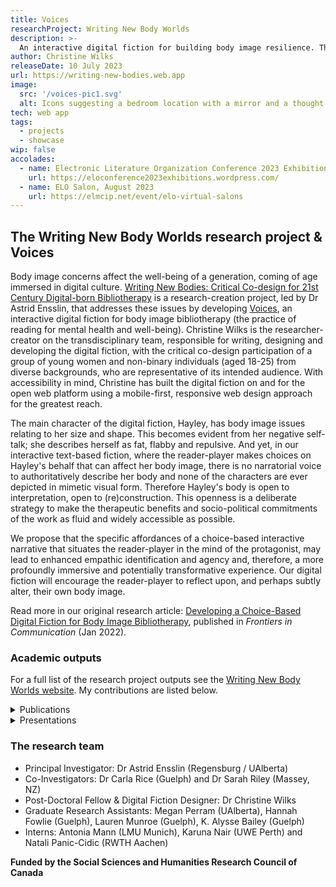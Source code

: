```yaml
---
title: Voices
researchProject: Writing New Body Worlds
description: >-
  An interactive digital fiction for building body image resilience. The main character, Hayley, hates her body and struggles with negative self-talk. Her friends, a diverse group, have issues of their own but they all try to support each other. Despite living in a culture that contributes to so much body dissatisfaction, Hayley and friends find ways of building body image resilience. Voices is an outcome of an international research project. We collaborated with a group of young women and non-binary individuals from diverse backgrounds to co-design the digital fiction.
author: Christine Wilks
releaseDate: 10 July 2023
url: https://writing-new-bodies.web.app
image:
  src: '/voices-pic1.svg'
  alt: Icons suggesting a bedroom location with a mirror and a thought bubble saying "Don't look"
tech: web app
tags:
  - projects
  - showcase
wip: false
accolades:
  - name: Electronic Literature Organization Conference 2023 Exhibition 'Arborescent || Resistance'
    url: https://eloconference2023exhibitions.wordpress.com/
  - name: ELO Salon, August 2023
    url: https://elmcip.net/event/elo-virtual-salons
---
```



## The Writing New Body Worlds research project & Voices

Body image concerns affect the well-being of a generation, coming of age immersed in digital culture. [Writing New Bodies: Critical Co-design for 21st Century Digital-born Bibliotherapy](https://sites.google.com/ualberta.ca/writingnewbodies) is a research-creation project, led by Dr Astrid Ensslin, that addresses these issues by developing [Voices](https://writing-new-bodies.web.app), an interactive digital fiction for body image bibliotherapy (the practice of reading for mental health and well-being). Christine Wilks is the researcher-creator on the transdisciplinary team, responsible for writing, designing and developing the digital fiction, with the critical co-design participation of a group of young women and non-binary individuals (aged 18-25) from diverse backgrounds, who are representative of its intended audience. With accessibility in mind, Christine has built the digital fiction on and for the open web platform using a mobile-first, responsive web design approach for the greatest reach.

The main character of the digital fiction, Hayley, has body image issues relating to her size and shape. This becomes evident from her negative self-talk; she describes herself as fat, flabby and repulsive. And yet, in our interactive text-based fiction, where the reader-player makes choices on Hayley's behalf that can affect her body image, there is no narratorial voice to authoritatively describe her body and none of the characters are ever depicted in mimetic visual form. Therefore Hayley's body is open to interpretation, open to (re)construction. This openness is a deliberate strategy to make the therapeutic benefits and socio-political commitments of the work as fluid and widely accessible as possible.

We propose that the specific affordances of a choice-based interactive narrative that situates the reader-player in the mind of the protagonist, may lead to enhanced empathic identification and agency and, therefore, a more profoundly immersive and potentially transformative experience. Our digital fiction will encourage the reader-player to reflect upon, and perhaps subtly alter, their own body image.

Read more in our original research article: [Developing a Choice-Based Digital Fiction for Body Image Bibliotherapy](https://www.frontiersin.org/articles/10.3389/fcomm.2021.786465/full), published in _Frontiers in Communication_ (Jan 2022).

### Academic outputs

For a full list of the research project outputs see the [Writing New Body Worlds website](https://sites.google.com/ualberta.ca/writingnewbodies/project-outputs). My contributions are listed below.


<details>
  <summary>Publications</summary>

  - Nair, Karuna, Astrid Ensslin, Carla Rice, Sarah Riley, Christine Wilks, Hannah Fowlie, Lauren Munro and Megan Perram (forthcoming 2023) "Contemporary Critical Bibliotherapy and Its Uses in Creative, Digital-Born Body Image Interventions", in B. Thomas et al. (eds) _Routledge Companion to Literary Media_.
  - Wilks, C., A. Ensslin, C. Rice, S. Riley, M. Perram, K. A. Bailey, L. Munro and H. Fowlie (2022) ["Developing a Choice-Based Digital Fiction for Body Image Bibliotherapy",](https://www.google.com/url?q=https%3A%2F%2Fwww.frontiersin.org%2Farticle%2F10.3389%2Ffcomm.2021.786465&sa=D&sntz=1&usg=AOvVaw2LAox6Lf9RROZKEwY09mYv) _Frontiers in Communication_, 6.
  - Ensslin, Astrid, Carla Rice, Sarah Riley, Christine Wilks, Megan Perram, Hannah Fowlie, Lauren Munro, and Aly Bailey (2021), "Bodies in E-lit", in James O'Sullivan & Dene Grigar (eds), [_Electronic Literature as Digital Humanities_](https://www.google.com/url?q=https%3A%2F%2Fwww.bloomsbury.com%2Fuk%2Felectronic-literature-as-digital-humanities-9781501363504%2F&sa=D&sntz=1&usg=AOvVaw235VgtqDdBgPZzZQiPzE1i). New York: Bloomsbury. Open Access.
  - Ensslin, Astrid, Carla Rice, Sarah Riley, Christine Wilks, Megan Perram, Hannah Fowlie, Lauren Munro, and Aly Bailey (2020), ["'These Waves...:' Writing New Bodies for Applied E-literature Studies,"](https://www.google.com/url?q=https%3A%2F%2Felectronicbookreview.com%2Fessay%2Fthese-waves-writing-new-bodies-for-applied-e-literature-studies%2F&sa=D&sntz=1&usg=AOvVaw0uJsY9SVzJND1TIz75yLNI) _electronic book review_, April 5th.
  - Perram, Megan, Astrid Ensslin, Carla Rice, Sarah Riley, Christine Wilks, Hannah Fowlie, Lauren Munro and K. Alysse Bailey (2020) ["Writing New Bodies in Digital Fiction,"](http://www.google.com/url?q=http%3A%2F%2Fwww.firstpersonscholar.com%2Fwriting-new-bodies-in-digital-fiction%2F&sa=D&sntz=1&usg=AOvVaw2NG7wa4Ys_SreZN6nXMc6j) _First Person Scholar,_ March 25th.

</details>

<details>
  <summary>Presentations</summary>

  - Wilks, Christine (2023), "Voices: an interactive digital fiction for body image bibliotherapy", ELO Salon (online), 8 August.
  - Wilks, Christine (2023) "[Voices: An Interactive Digital Fiction for Body Image Bibliotherapy](https://eloconference2023exhibitions.wordpress.com/exhibition2_resistance/voices-and-choices-an-interactive-digital-fiction-for-body-image-bibliotherapy/)", ELO 2023 Conference, "Arborescent || Resistance" Exhibition, University of Coimbra, 12-15 July.
  - Wilks, Christine (2023) "Writing New Body Worlds digital fiction, 'Voices and Choices'" [Digital Literature for Social Good Unconference](https://newmediawritingprize.co.uk/unconference/) (online), Bournemouth University, 17-18 January.
  - Wilks, Christine (2021) "[Developing a Digital Fiction for Body Image Narrative Therapy](http://www.google.com/url?q=http%3A%2F%2Fmixconference.org%2Fsession%2Fpanel-12-co-creation-and-co-creators%2F&sa=D&sntz=1&usg=AOvVaw04y5umyn0NNbfhn8bqFuu6)", MIX 2021 Conference, "Amplified Publishing" (online), Bath Spa University, 6th July.
  - Wilks, Christine (2021) "[Open to Construction: reading and writing bodies in digital fiction and the open web platform](https://www.google.com/url?q=https%3A%2F%2Fvimeo.com%2Fshowcase%2F8518450&sa=D&sntz=1&usg=AOvVaw13m28AS9TWoY_pfWvD1AXE)", ELO 2021 Conference, "Platform \[Post?\] Pandemic" (online), Aarhus University & University of Bergen, 27th May.
  - Ensslin, Astrid and Christine Wilks (2021) "Posthuman Healing and Critical Digital Fiction Co-Design", 15th SLSAeu Conference, "Literary and Aesthetic Posthumanism", Bergen, March 4th. Keynote lecture.
  - Ensslin, Astrid and Christine Wilks (2020), "Creating Digital Fiction for Body Image Interventions," Electronic Literature Organization conference (online), University of Central Florida, July 18th, 2020. ([Full roundtable video available here](https://www.google.com/url?q=https%3A%2F%2Fstars.library.ucf.edu%2Felo2020%2Flive%2Froundtables%2F3%2F&sa=D&sntz=1&usg=AOvVaw08k9GqBCzX0I02_Umn3S9S))
  - Ensslin, Astrid, Christine Wilks, and Megan Perram (2020), "From Feminist Participatory Co-Design to Research-Creation: Developing a Digital Fiction for Body Image Bibliotherapy," Canadian Society of Digital Humanities conference (online), June 5th.

</details>

### The research team

- Principal Investigator: Dr Astrid Ensslin (Regensburg / UAlberta)
- Co-Investigators: Dr Carla Rice (Guelph) and Dr Sarah Riley (Massey, NZ)
- Post-Doctoral Fellow & Digital Fiction Designer: Dr Christine Wilks
- Graduate Research Assistants: Megan Perram (UAlberta), Hannah Fowlie (Guelph), Lauren Munroe (Guelph), K. Alysse Bailey (Guelph)
- Interns: Antonia Mann (LMU Munich), Karuna Nair (UWE Perth) and Natali Panic-Cidic (RWTH Aachen)

**Funded by the Social Sciences and Humanities Research Council of Canada**
